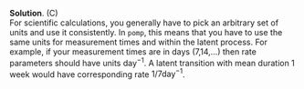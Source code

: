 
\color{blue}

**Solution**. (C)\
  For scientific calculations, you generally have to pick an arbitrary set of units and use it consistently.
  In `pomp`, this means that you have to use the same units for measurement times and within the latent process.
  For example, if your measurement times are in days (7,14,$\dots$) then rate parameters should have units $\mathrm{day}^{-1}$.
  A latent transition with mean duration 1 week would have corresponding rate $1/7 \mathrm{day}^{-1}$. 

\color{black}

